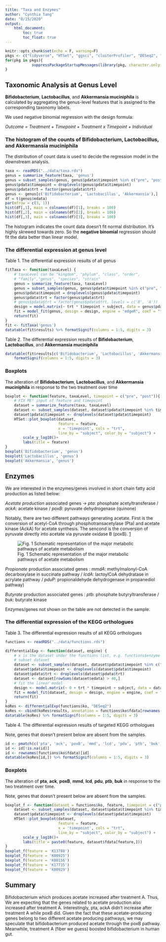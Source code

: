 ```yaml
---
title: "Taxa and Enzymes"
author: "Cynthia Tang"
date: "8/15/2020"
output: 
    html_document:
        toc: true
        toc_float: true
---
```


```r
knitr::opts_chunk$set(echo = F, warning=F)
pkgs <- c("tidyverse", "HTSet", "ggsci", "clusterProfiler", "DESeq2", "edgeR", "DT")
for(pkg in pkgs){
            suppressPackageStartupMessages(library(pkg, character.only = T))
}

```

## Taxonomic Analysis at Genus Level

**Bifidobacterium**, **Lactobacillus**, and **Akkermansia muciniphila** is calculated by aggregating the  genus-level features that is assigned to the corresponding taxonomy labels.

We used negative binomial regression with the design formula:

*Outcome = Treatment + Timepoint + Treatment x Timepoint + Individual*

### The histogram of the counts of **Bifidobacterium**, **Lactobacillus**, and **Akkermansia muciniphila**

The distribution of count data is used to decide the regression model in the downstream analysis.

```r
taxa <- readRDS("../data/taxa.rds")
genus = summarize_feature(taxa, 'genus')
genus = subset_samples(genus, genus$pdata$timepoint %in% c("pre", "post"))
genus$pdata$timepoint = droplevels(genus$pdata$timepoint)
genus$pdata$trt = factor(genus$pdata$trt)
genus <- genus[c('Bifidobacterium', 'Lactobacillus', 'Akkermansia'),]
df = t(genus$edata)
par(mfrow = c(3, 1))
hist(df[,1], main = colnames(df)[1], breaks = 100)
hist(df[,2], main = colnames(df)[2], breaks = 100)
hist(df[,3], main = colnames(df)[3], breaks = 100)
```

The histogram indicates the count data doesn't fit normal distribution. 
It's highly skrewed towards zero. So the **negative binomial** regression should fit 
the data better than linear model.

### The differential expression at genus level

Table 1. The differential expression results of all genus

```r
fitTaxa <- function(taxaLevel) {
    # taxaLevel can be "kingdom", "phylum", "class", "order", 
    # "family","genus", "species", "strain"
    genus = summarize_feature(taxa, taxaLevel)
    genus = subset_samples(genus, genus$pdata$timepoint %in% c("pre", "post"))
    genus$pdata$timepoint = droplevels(genus$pdata$timepoint)
    genus$pdata$trt = factor(genus$pdata$trt)
    # genus$pdata$trt = factor(genus$pdata$trt, levels = c('B', 'A'))
    design = model.matrix(~ trt * timepoint + subject, data = genus$pdata)
    fit = model_fit(genus, design = design, engine = "edgeR", coef = "trtB:timepointpost")
    return(fit)
}
fit <- fitTaxa('genus')
datatable(fit$results) %>% formatSignif(columns = 1:5, digits = 3)
```

Table 2. The differential expression results of **Bifidobacterium**, **Lactobacillus**, 
and **Akkermansia muciniphila**

```r
datatable(fit$results[c('Bifidobacterium', 'Lactobacillus', 'Akkermansia'),])%>% 
    formatSignif(columns = 1:5, digits = 3)
```

### Boxplots

The alteration of **Bifidobacterium**, **Lactobacillus**, 
and **Akkermansia muciniphila** in response to the two treatment over time

```r

boxplot <- function(feature, taxaLevel, timepoint = c("pre", "post")){
    # FIX ME! input of feature and timepoint
    dataset = summarize_feature(taxa, taxaLevel)
    dataset <- subset_samples(dataset, dataset$pdata$timepoint %in% timepoint)
    dataset$pdata$timepoint <- droplevels(dataset$pdata$timepoint)
    HTSet::plot_boxplot(dataset, 
                        feature = feature, 
                        x = 'timepoint', cols = "trt", 
                        line_by = "subject", color_by = "subject") +
        scale_y_log10()+
        labs(title = feature)
}
boxplot('Bifidobacterium', 'genus')
boxplot('Lactobacillus', 'genus')
boxplot('Akkermansia', 'genus')

```

## Enzymes

We are interested in the enzymes/genes involved in short chain fatty acid production as listed below:

*Acetate production* associated genes → *pta*: phosphate acetyltransferase / 
*ackA*: acetate kinase / *poxB*: pyruvate dehydrogenase (quinone)

Notably, there are two different pathways generating acetate. First is the conversion of acetyl-CoA through phosphotransacetylase (Pta) and acetate kinase (AckA) for acetate synthesis. The sencond is the conversion of pyruvate directly into acetate via pyruvate oxidase B (poxB). [1](https://jb.asm.org/content/201/13/e00147-19)

![Fig. 1 Schematic representation of the major metabolic pathways of acetate metabolism](acetate-pathway.jpg)  

*Propionate* production associated genes : *mmdA*: methylmalonyl-CoA decarboxylase in succinate pathway / *lcdA*: lactoylCoA dehydratase in acrylate pathway / *pduP*: propionaldehyde dehydrogenase in propanediol pathway)

*Butyrate* production associated genes : *ptb*: phosphate butyryltransferase / *buk*: butyrate kinase

Enzymes/genes not shown on the table are not detected in the sample.

### The differential expression of the KEGG orthologues

Table 3. The differential expression results of all KEGG orthologues

```r
functions <- readRDS("../data/functions.rds")

differentialExp <- function(dataset, engine) {
    # x is the dataset under the functions list, e.g. functions$enzyme
    # subset dataset
    dataset <- subset_samples(dataset, dataset$pdata$timepoint %in% c("pre", "post"))
    dataset$pdata$timepoint <- droplevels(dataset$pdata$timepoint)
    dataset$pdata$trt <- droplevels(dataset$pdata$trt)
    dataset <- dataset[rowSums(dataset$edata) > 40,]
    # fit the linear model
    design <- model.matrix(~ 0 + trt * timepoint + subject, data = dataset$pdata)
    fit = model_fit(dataset, design = design, engine = engine, coef = "trtB:timepointpost")
    return(fit)
}
koRes <- differentialExp(functions$ko, "DESeq2")
koRes <- cbind(koRes$results, annotation = functions$ko$fdata[rownames(koRes$results),])
datatable(koRes) %>% formatSignif(columns = 1:5, digits = 3)

```

Table 4. The differential expression results of targeted KEGG orthologues

Note, genes that doesn't present below are absent from the samples.

```r
id <- pmatch(c('pta', 'ack', 'poxB', 'mmd', 'lcd', 'pdu', 'ptb', 'buk'), functions$ko$fdata$category)
id <- id[!is.na(id)]
id <- rownames(functions$ko$fdata)[id]
datatable(koRes[id,]) %>% formatSignif(columns = 1:5, digits = 3)
```

### Boxplots

The alteration of **pta**, **ack**, **poxB**, **mmd**, **lcd**, **pdu**, 
**ptb**, **buk** in response to the two treatment over time.

Note, genes that doesn't present below are absent from the samples.

```r
boxplot_f <- function(dataset = functions$ko, feature, timepoint = c("pre", "post")){
    dataset <- subset_samples(dataset, dataset$pdata$timepoint %in% timepoint)
    dataset$pdata$timepoint <- droplevels(dataset$pdata$timepoint)
    HTSet::plot_boxplot(dataset, 
                        feature = feature, 
                        x = 'timepoint', cols = "trt", 
                        line_by = "subject", color_by = "subject") +
        scale_y_log10()+
        labs(title = paste0(feature, dataset$fdata[feature,]))
}
boxplot_f(feature = 'K13788')
boxplot_f(feature = 'K00925')
boxplot_f(feature = 'K00156')
boxplot_f(feature = 'K17735')
boxplot_f(feature = 'K00929')
```

## Summary

Bifidobacterium which produces acetate increased after treatment A. 
Thus, We are expecting that the genes related to acetate production also 
increased after treatment A. Interestingly, pta, ackA didn't increase after treatment A
while poxB did. Given the fact that these acetate-producing genes belong to two different 
acetate producing pathways, we may speculate that bifidobacterium produced 
acetate through the poxB pathway. Meanwhile, treatment A (fiber we guess) 
boosted bifidobacterium in human gut.

